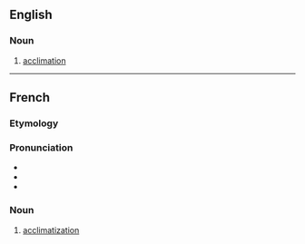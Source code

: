 ==English==

===Noun===
{{en-noun}}

# {{lb|en|rare}} [[acclimation]]

----

==French==

===Etymology===
{{suffix|fr|acclimater|ment}}

===Pronunciation===
* {{fr-IPA}}
* {{audio|Fr-acclimatement.ogg|Audio|lang=fr}}
* {{audio|Fr-Paris--acclimatement.ogg|Audio (Paris)|lang=fr}}

===Noun===
{{fr-noun|m}}

# [[acclimatization]]